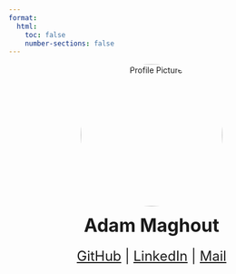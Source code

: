 ---
format:
  html:
    toc: false
    number-sections: false
---

<p align="center">
  <!-- Profile Image -->
  <img src="images/profile.jpg" alt="Profile Picture" style="border-radius: 50%; width: 250px; height: 250px;">
</p>

<p align="center" style="font-size: 2rem; font-weight: bold; margin: 10px 0;">
Adam Maghout
</p>

<p align="center" style="font-size: 1.5rem; margin-top: 20px;">
  [GitHub](https://github.com/Adlieben){target="_blank"} | 
  [LinkedIn](https://www.linkedin.com/in/adam-maghout-130565213/){target="_blank"} | 
  [Mail](mailto:a.maghout@uu.nl)
</p>